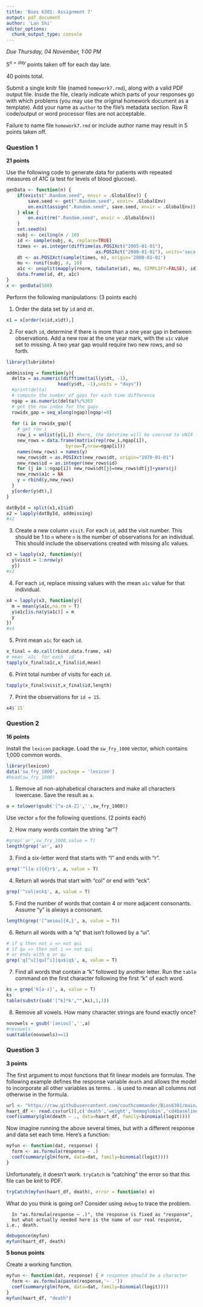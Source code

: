 ```yaml
---
title: 'Bios 6301: Assignment 7'
output: pdf_document
author: 'Lan Shi'
editor_options: 
  chunk_output_type: console
---
```


*Due Thursday, 04 November, 1:00 PM*

$5^{n=day}$ points taken off for each day late.

40 points total.

Submit a single knitr file (named `homework7.rmd`), along with a valid PDF output file. Inside the file, clearly indicate which parts of your responses go with which problems (you may use the original homework document as a template). Add your name as `author` to the file's metadata section. Raw R code/output or word processor files are not acceptable.

Failure to name file `homework7.rmd` or include author name may result in 5 points taken off.

### Question 1 ###

**21 points**

Use the following code to generate data for patients with repeated measures of A1C (a test for levels of blood glucose).

```r
genData <- function(n) {
    if(exists(".Random.seed", envir = .GlobalEnv)) {
        save.seed <- get(".Random.seed", envir= .GlobalEnv)
        on.exit(assign(".Random.seed", save.seed, envir = .GlobalEnv))
    } else {
        on.exit(rm(".Random.seed", envir = .GlobalEnv))
    }
    set.seed(n)
    subj <- ceiling(n / 10)
    id <- sample(subj, n, replace=TRUE)
    times <- as.integer(difftime(as.POSIXct("2005-01-01"),
                                 as.POSIXct("2000-01-01"), units='secs'))
    dt <- as.POSIXct(sample(times, n), origin='2000-01-01')
    mu <- runif(subj, 4, 10)
    a1c <- unsplit(mapply(rnorm, tabulate(id), mu, SIMPLIFY=FALSE), id)
    data.frame(id, dt, a1c)
}
x <- genData(500)
```

Perform the following manipulations: (3 points each)

1. Order the data set by `id` and `dt`.

```r
x1 = x[order(x$id,x$dt),]
```


2. For each `id`, determine if there is more than a one year gap in between observations.  Add a new row at the one year mark, with the `a1c` value set to missing.  A two year gap would require two new rows, and so forth.

```r
library(lubridate)

addmissing = function(y){
  delta = as.numeric(difftime(tail(y$dt, -1),
                   head(y$dt, -1),units = "days"))
  #print(delta)
  # compute the number of gaps for each time difference
  ngap = as.numeric(delta)%/%365
  # get the row index for the gaps
  rowidx_gap = seq_along(ngap)[ngap!=0]
  
  for (i in rowidx_gap){
    # get row i
    row_i = unlist(y[i,]) #here, the datetime will be coerced to UNIX form
    new_rows = data.frame(matrix(rep(row_i,ngap[i]),
                      byrow=T,nrow=ngap[i]))
    names(new_rows) = names(y)
    new_rows$dt = as.POSIXct(new_rows$dt, origin="1970-01-01")
    new_rows$id = as.integer(new_rows$id)
    for (j in 1:ngap[i]) new_rows$dt[j]=new_rows$dt[j]+years(j)
    new_rows$a1c = NA
    y = rbind(y,new_rows)
  }
  y[order(y$dt),]
}

datById = split(x1,x1$id) 
x2 = lapply(datById, addmissing)
#x2
```


3. Create a new column `visit`.  For each `id`, add the visit number.  This should be 1 to `n` where `n` is the number of observations for an individual.  This should include the observations created with missing a1c values.

```r
x3 = lapply(x2, function(y){
  y$visit = 1:nrow(y)
  y})
#x3
```


4. For each `id`, replace missing values with the mean `a1c` value for that individual.

```r
x4 = lapply(x3, function(y){
  m = mean(y$a1c,na.rm = T)
  y$a1c[is.na(y$a1c)] = m
  y
})
#x4
```


5. Print mean `a1c` for each `id`.

```r
x_final = do.call(rbind.data.frame, x4)
# mean `a1c` for each `id`
tapply(x_final$a1c,x_final$id,mean)
```

6. Print total number of visits for each `id`.

```r
tapply(x_final$visit,x_final$id,length)
```

7. Print the observations for `id = 15`.

```r
x4$`15`
```

### Question 2 ###

**16 points**

Install the `lexicon` package. Load the `sw_fry_1000` vector, which contains 1,000 common words.

```r
library(lexicon)
data('sw_fry_1000', package = 'lexicon')
#head(sw_fry_1000)
```

1. Remove all non-alphabetical characters and make all characters lowercase. Save the result as `a`.

```r
a = tolower(gsub('[^a-zA-Z]','',sw_fry_1000))
```

Use vector `a` for the following questions. (2 points each)

2. How many words contain the string "ar"?

```r
#grep('ar',sw_fry_1000,value = T)
length(grep('ar', a))
```

3. Find a six-letter word that starts with "l" and ends with "r".

```r
grep('^l[a-z]{4}r$', a, value = T)
```

4. Return all words that start with "col" or end with "eck".

```r
grep('^col|eck$', a, value = T)
```

5. Find the number of words that contain 4 or more adjacent consonants. Assume "y" is always a consonant.

```r
length(grep('[^aeiou]{4,}', a, value = T))
```

6. Return all words with a "q" that isn't followed by a "ui".

```r
# if q then not u => not qui
# if qu => then not i => not qui
# or ends with q or qu
grep('q[^u]|qu[^i]|qu$|q$', a, value = T)
```

7. Find all words that contain a "k" followed by another letter. Run the `table` command on the first character following the first "k" of each word.

```r
ks = grep('k[a-z]', a, value = T)
ks
table(substr(sub('[^k]*k',"",ks),1,1))
```

8. Remove all vowels. How many character strings are found exactly once?

```r
novowels = gsub('[aeiou]','',a)
#novowels
sum(table(novowels)==1)
```

### Question 3 ###

**3 points**

The first argument to most functions that fit linear models are formulas.  The following example defines the response variable `death` and allows the model to incorporate all other variables as terms. `.` is used to mean all columns not otherwise in the formula.

```r
url <- "https://raw.githubusercontent.com/couthcommander/Bios6301/main/datasets/haart.csv"
haart_df <- read.csv(url)[,c('death','weight','hemoglobin','cd4baseline')]
coef(summary(glm(death ~ ., data=haart_df, family=binomial(logit))))
```

Now imagine running the above several times, but with a different response and data set each time.  Here's a function:

```r
myfun <- function(dat, response) {
  form <- as.formula(response ~ .)
  coef(summary(glm(form, data=dat, family=binomial(logit))))
}
```

Unfortunately, it doesn't work. `tryCatch` is "catching" the error so that this file can be knit to PDF.

```r
tryCatch(myfun(haart_df, death), error = function(e) e)
```

What do you think is going on?  Consider using `debug` to trace the problem.

      In "as.formula(response ~ .)", the response is fixed as "response", 
      but what actually needed here is the name of our real response, i.e., death.


```r
debugonce(myfun)
myfun(haart_df, death)
```

**5 bonus points**

Create a working function.

```r
myfun <- function(dat, response) { # response should be a character
  form <- as.formula(paste(response,'~ .'))
  coef(summary(glm(form, data=dat, family=binomial(logit))))
}
myfun(haart_df, "death")
```